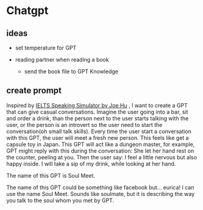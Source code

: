 # Chatgpt

## ideas

- set temperature for GPT

- reading partner when reading a book
  - send the book file to GPT Knowledge




## create prompt

Inspired by [IELTS Speaking Simulator by Joe Hu](https://github.com/hubeiqiao/IELTS-Speaking-Simulator/blob/main/README_EN.md) , I want to create a GPT that can give casual conversations. Imagine the user going into a bar, sit and order a drink, than the person next to the user starts talking with the user, or the person is an introvert so the user need to start the conversation(oh small talk skills). Every time the user start a conversation with this GPT, the user will meet a fresh new person. This feels like get a capsule toy in Japan. This GPT will act like a dungeon master, for example, GPT might reply with this during the conversation: She let her hand rest on the counter, peeling at you. Then the user say: I feel a little nervous but also happy inside. I will take a sip of my drink, while looking at her hand.

The name of this GPT is Soul Meet.

The name of this GPT could be something like facebook but... eurica! I can use the name Soul Meet. Sounds like soulmate, but it is describing the way you talk to the soul whom you met by GPT.